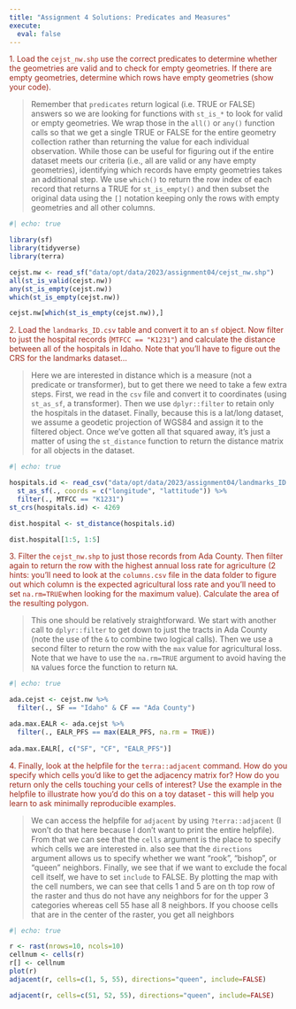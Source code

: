 ```yaml
---
title: "Assignment 4 Solutions: Predicates and Measures"
execute:
  eval: false
---
```


<span style="color:#9F281A;">1. Load the `cejst_nw.shp` use the correct predicates to determine whether the geometries are valid and to check for empty geometries. If there are empty geometries, determine which rows have empty geometries (show your code). </span>

> Remember that `predicates` return logical (i.e. TRUE or FALSE) answers so we are looking for functions with `st_is_*` to look for valid or empty geometries.  We wrap those in the `all()` or `any()` function calls so that we get a single TRUE or FALSE for the entire geometry collection rather than returning the value for each individual observation. While those can be useful for figuring out if the entire dataset meets our criteria (i.e., all are valid or any have empty geometries), identifying which records have empty geometries takes an additional step. We use `which()` to return the row index of each record that returns a TRUE for `st_is_empty()` and then subset the original data using the `[]` notation keeping only the rows with empty geometries and all other columns.

```r
#| echo: true

library(sf)
library(tidyverse)
library(terra)

cejst.nw <- read_sf("data/opt/data/2023/assignment04/cejst_nw.shp")
all(st_is_valid(cejst.nw))
any(st_is_empty(cejst.nw))
which(st_is_empty(cejst.nw))

cejst.nw[which(st_is_empty(cejst.nw)),]

```

<span style="color:#9F281A;"> 2. Load the `landmarks_ID.csv` table and convert it to an `sf` object. Now filter to just the hospital records (`MTFCC == "K1231"`) and calculate the distance between all of the hospitals in Idaho. Note that you'll have to figure out the CRS for the landmarks dataset... </span>

> Here we are interested in distance which is a measure (not a predicate or transformer), but to get there we need to take a few extra steps. First, we read in the `csv` file and convert it to coordinates (using `st_as_sf`, a transformer). Then we use `dplyr::filter` to retain only the hospitals in the dataset. Finally, because this is a lat/long dataset, we assume a geodetic projection of WGS84 and assign it to the filtered object. Once we've gotten all that squared away, it's just a matter of using the `st_distance` function to return the distance matrix for all objects in the dataset.

```r
#| echo: true

hospitals.id <- read_csv("data/opt/data/2023/assignment04/landmarks_ID.csv") %>% 
  st_as_sf(., coords = c("longitude", "lattitude")) %>% 
  filter(., MTFCC == "K1231")
st_crs(hospitals.id) <- 4269

dist.hospital <- st_distance(hospitals.id)

dist.hospital[1:5, 1:5]
```


<span style="color:#9F281A;"> 3. Filter the `cejst_nw.shp` to just those records from Ada County. Then filter again to return the row with the highest annual loss rate for agriculture (2 hints: you'll need to look at the `columns.csv` file in the data folder to figure out which column is the expected agricultural loss rate and you'll need to set `na.rm=TRUE`when looking for the maximum value). Calculate the area of the resulting polygon.</span>

>This one should be relatively straightforward. We start with another call to `dplyr::filter` to get down to just the tracts in Ada County (note the use of the `&` to combine two logical calls). Then we use a second filter to return the row with the `max` value for agricultural loss. Note that we have to use the `na.rm=TRUE` argument to avoid having the `NA` values force the function to return `NA`. 

```r
#| echo: true

ada.cejst <- cejst.nw %>% 
  filter(., SF == "Idaho" & CF == "Ada County") 

ada.max.EALR <- ada.cejst %>%  
  filter(., EALR_PFS == max(EALR_PFS, na.rm = TRUE))
  
ada.max.EALR[, c("SF", "CF", "EALR_PFS")]
```

<span style="color:#9F281A;"> 4. Finally, look at the helpfile for the `terra::adjacent` command. How do you specify which cells you'd like to get the adjacency matrix for? How do you return only the cells touching your cells of interest? Use the example in the helpfile to illustrate how you'd do this on a toy dataset - this will help you learn to ask minimally reproducible examples.</span>

> We can access the helpfile for `adjacent` by using `?terra::adjacent` (I won't do that here because I don't want to print the entire helpfile). From that we can see that the `cells` argument is the place to specify which cells we are interested in. also see that the `directions` argument allows us to specify whether we want "rook", "bishop", or "queen" neighbors. Finally, we see that if we want to exclude the focal cell itself, we have to set `include` to FALSE. By plotting the map with the cell numbers, we can see that cells 1 and 5 are on th top row of the raster and thus do not have any neighbors for for the upper 3 categories whereas cell 55 hase all 8 neighbors. If you choose cells that are in the center of the raster, you get all neighbors

```r
#| echo: true

r <- rast(nrows=10, ncols=10)
cellnum <- cells(r)
r[] <- cellnum
plot(r)
adjacent(r, cells=c(1, 5, 55), directions="queen", include=FALSE)

adjacent(r, cells=c(51, 52, 55), directions="queen", include=FALSE)
```

